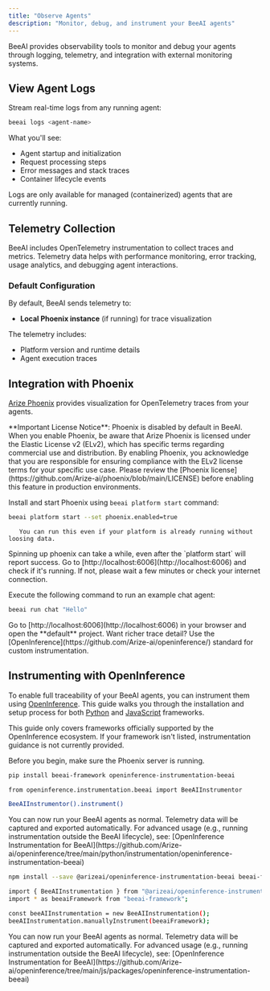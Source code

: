 ```yaml
---
title: "Observe Agents"
description: "Monitor, debug, and instrument your BeeAI agents"
---
```


BeeAI provides observability tools to monitor and debug your agents through logging, telemetry, and integration with external monitoring systems.

## View Agent Logs

Stream real-time logs from any running agent:

```bash
beeai logs <agent-name>
```

What you'll see:

- Agent startup and initialization
- Request processing steps
- Error messages and stack traces
- Container lifecycle events

<Note>
  Logs are only available for managed (containerized) agents that are currently
  running.
</Note>

## Telemetry Collection

BeeAI includes OpenTelemetry instrumentation to collect traces and metrics. Telemetry data helps with performance monitoring, error tracking, usage analytics, and debugging agent interactions.

### Default Configuration

By default, BeeAI sends telemetry to:

- **Local Phoenix instance** (if running) for trace visualization

The telemetry includes:

- Platform version and runtime details
- Agent execution traces

## Integration with Phoenix

[Arize Phoenix](https://phoenix.arize.com/) provides visualization for OpenTelemetry traces from your agents.

<Warning>
  **Important License Notice**: Phoenix is disabled by default in BeeAI. When
  you enable Phoenix, be aware that Arize Phoenix is licensed under the Elastic
  License v2 (ELv2), which has specific terms regarding commercial use and
  distribution. By enabling Phoenix, you acknowledge that you are responsible
  for ensuring compliance with the ELv2 license terms for your specific use
  case. Please review the [Phoenix
  license](https://github.com/Arize-ai/phoenix/blob/main/LICENSE) before
  enabling this feature in production environments.
</Warning>

<Steps>
   <Step title="Install Arize Phoenix">

Install and start Phoenix using `beeai platform start` command:

```sh
beeai platform start --set phoenix.enabled=true
```

       You can run this even if your platform is already running without loosing data.

   </Step>
    <Step title="Check if Phoenix is running">
        Spinning up phoenix can take a while, even after the `platform start` will report success.
        Go to [http://localhost:6006](http://localhost:6006) and check if it's running. If not, please wait a few
        minutes or check your internet connection.
    </Step>
   <Step title="Run Agent with Phoenix Configuration">

Execute the following command to run an example chat agent:

```sh
beeai run chat "Hello"
```

   </Step>
   <Step title="View Traces in Phoenix">
      Go to [http://localhost:6006](http://localhost:6006) in your browser and open the **default** project.
   </Step>
</Steps>

<Tip>
  Want richer trace detail? Use the
  [OpenInference](https://github.com/Arize-ai/openinference/) standard for
  custom instrumentation.
</Tip>

## Instrumenting with OpenInference

To enable full traceability of your BeeAI agents, you can instrument them using [OpenInference](https://github.com/Arize-ai/openinference). This guide walks you through the installation and setup process for both [Python](https://github.com/Arize-ai/openinference/tree/main?tab=readme-ov-file#libraries) and [JavaScript](https://github.com/Arize-ai/openinference/tree/main?tab=readme-ov-file#libraries-1) frameworks.

<Warning>
  This guide only covers frameworks officially supported by the OpenInference
  ecosystem. If your framework isn't listed, instrumentation guidance is not
  currently provided.
</Warning>

Before you begin, make sure the Phoenix server is running.

<Tabs>

<Tab title="Python Intrumentation">

<Steps>
   <Step title="Install required packages">

```sh
pip install beeai-framework openinference-instrumentation-beeai
```

   </Step>
   <Step title="Instrument the BeeAI Framework">

```sh
from openinference.instrumentation.beeai import BeeAIInstrumentor

BeeAIInstrumentor().instrument()
```

   </Step>
   <Step title="Use BeeAI as Usual">
      You can now run your BeeAI agents as normal. Telemetry data will be captured and exported automatically.
   </Step>
</Steps>

<Tip>
  For advanced usage (e.g., running instrumentation outside the BeeAI
  lifecycle), see: [OpenInference Instrumentation for
  BeeAI](https://github.com/Arize-ai/openinference/tree/main/python/instrumentation/openinference-instrumentation-beeai)
</Tip>

</Tab>
<Tab title="JavaScript Instrumentation">

<Steps>
   <Step title="Install required packages">

```sh
npm install --save @arizeai/openinference-instrumentation-beeai beeai-framework
```

   </Step>
   <Step title="Instrument the BeeAI Framework">

```sh
import { BeeAIInstrumentation } from "@arizeai/openinference-instrumentation-beeai";
import * as beeaiFramework from "beeai-framework";

const beeAIInstrumentation = new BeeAIInstrumentation();
beeAIInstrumentation.manuallyInstrument(beeaiFramework);
```

   </Step>
   <Step title="Use BeeAI as Usual">
      You can now run your BeeAI agents as normal. Telemetry data will be captured and exported automatically.
   </Step>
</Steps>

<Tip>
  For advanced usage (e.g., running instrumentation outside the BeeAI
  lifecycle), see: [OpenInference Instrumentation for
  BeeAI](https://github.com/Arize-ai/openinference/tree/main/js/packages/openinference-instrumentation-beeai)
</Tip>

</Tab> </Tabs>
